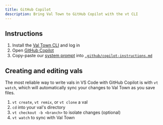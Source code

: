 ```yaml
---
title: GitHub Copilot
description: Bring Val Town to GitHub Copilot with the vt CLI
---
```


## Instructions

1. Install the [Val Town CLI](https://github.com/val-town/vt) and log in
2. Open [GitHub Copilot](https://github.com/features/copilot)
3. Copy-paste our [system prompt](https://www.val.town/x/valdottown/Townie/code/prompts/system_prompt.txt) into [`.github/copilot-instructions.md`](https://docs.github.com/en/copilot/customizing-copilot/adding-repository-custom-instructions-for-github-copilot)

## Creating and editing vals

The most reliable way to write vals in VS Code with GitHub Copilot is with `vt watch`, which will automatically sync your changes to Val Town as you save files.

1. `vt create`, `vt remix`, or `vt clone` a val
2. `cd` into your val's directory
3. `vt checkout -b <branch>` to isolate changes (optional)
4. `vt watch` to sync with Val Town
